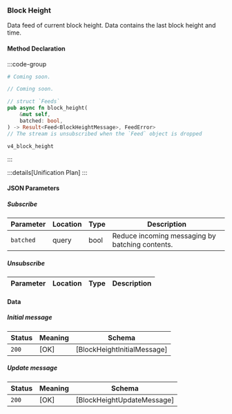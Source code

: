### Block Height

Data feed of current block height. Data contains the last block height and time.

#### Method Declaration

:::code-group

```python [Python]
# Coming soon.
```

```typescript [TypeScript]
// Coming soon.
```

```rust [Rust]
// struct `Feeds`
pub async fn block_height(
    &mut self,
    batched: bool,
) -> Result<Feed<BlockHeightMessage>, FeedError>
// The stream is unsubscribed when the `Feed` object is dropped
```

```url [Channel]
v4_block_height
```

:::

:::details[Unification Plan]
:::

#### JSON Parameters

##### Subscribe

| Parameter           | Location | Type               | Description                                                           |
| ------------------- | -------- | ------------------ | --------------------------------------------------------------------- |
| `batched`           | query    | bool               | Reduce incoming messaging by batching contents. |

##### Unsubscribe

| Parameter           | Location | Type               | Description                                                           |
| ------------------- | -------- | ------------------ | --------------------------------------------------------------------- |

#### Data

##### Initial message

| Status | Meaning     | Schema                          |
| ------ | ----------- | ------------------------------- |
| `200`  | [OK]        | [BlockHeightInitialMessage]     |

##### Update message

| Status | Meaning     | Schema                          |
| ------ | ----------- | ------------------------------- |
| `200`  | [OK]        | [BlockHeightUpdateMessage]      |
